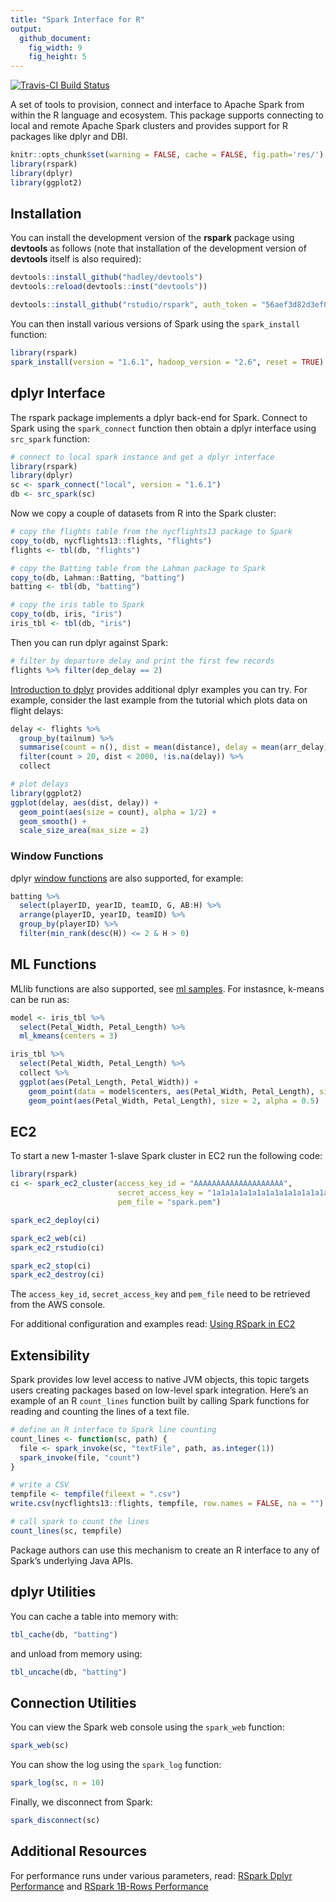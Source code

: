 ```yaml
---
title: "Spark Interface for R"
output:
  github_document:
    fig_width: 9
    fig_height: 5
---
```


[![Travis-CI Build Status](https://travis-ci.com/rstudio/rspark.svg?token=MxiS2SHZy3QzqFf34wQr&branch=master)](https://travis-ci.com/rstudio/rspark)

A set of tools to provision, connect and interface to Apache Spark from within the R language and ecosystem. This package supports connecting to local and remote Apache Spark clusters and provides support for R packages like dplyr and DBI.

```r
knitr::opts_chunk$set(warning = FALSE, cache = FALSE, fig.path='res/')
library(rspark)
library(dplyr)
library(ggplot2)
```


## Installation

You can install the development version of the **rspark** package using **devtools** as follows (note that installation of the development version of **devtools** itself is also required):

```r
devtools::install_github("hadley/devtools")
devtools::reload(devtools::inst("devtools"))

devtools::install_github("rstudio/rspark", auth_token = "56aef3d82d3ef05755e40a4f6bdaab6fbed8a1f1")
```

You can then install various versions of Spark using the `spark_install` function:

```r
library(rspark)
spark_install(version = "1.6.1", hadoop_version = "2.6", reset = TRUE)
```


## dplyr Interface

The rspark package implements a dplyr back-end for Spark. Connect to Spark using the `spark_connect` function then obtain a dplyr interface using `src_spark` function:

```r
# connect to local spark instance and get a dplyr interface
library(rspark)
library(dplyr)
sc <- spark_connect("local", version = "1.6.1")
db <- src_spark(sc)
```

Now we copy a couple of datasets from R into the Spark cluster:

```r
# copy the flights table from the nycflights13 package to Spark
copy_to(db, nycflights13::flights, "flights")
flights <- tbl(db, "flights")

# copy the Batting table from the Lahman package to Spark
copy_to(db, Lahman::Batting, "batting")
batting <- tbl(db, "batting")

# copy the iris table to Spark
copy_to(db, iris, "iris")
iris_tbl <- tbl(db, "iris")
```

Then you can run dplyr against Spark:

```r
# filter by departure delay and print the first few records
flights %>% filter(dep_delay == 2)
```

[Introduction to dplyr](https://cran.rstudio.com/web/packages/dplyr/vignettes/introduction.html) provides additional dplyr examples you can try. For example, consider the last example from the tutorial which plots data on flight delays:

```r
delay <- flights %>% 
  group_by(tailnum) %>%
  summarise(count = n(), dist = mean(distance), delay = mean(arr_delay)) %>%
  filter(count > 20, dist < 2000, !is.na(delay)) %>%
  collect

# plot delays
library(ggplot2)
ggplot(delay, aes(dist, delay)) +
  geom_point(aes(size = count), alpha = 1/2) +
  geom_smooth() +
  scale_size_area(max_size = 2)
```


### Window Functions

dplyr [window functions](https://cran.r-project.org/web/packages/dplyr/vignettes/window-functions.html) are also supported, for example:

```r

batting %>%
  select(playerID, yearID, teamID, G, AB:H) %>%
  arrange(playerID, yearID, teamID) %>%
  group_by(playerID) %>%
  filter(min_rank(desc(H)) <= 2 & H > 0)

```

## ML Functions

MLlib functions are also supported, see [ml samples](docs/ml_examples.md). For instasnce, k-means can be run as:

```r
model <- iris_tbl %>%
  select(Petal_Width, Petal_Length) %>%
  ml_kmeans(centers = 3)

iris_tbl %>%
  select(Petal_Width, Petal_Length) %>%
  collect %>%
  ggplot(aes(Petal_Length, Petal_Width)) +
    geom_point(data = model$centers, aes(Petal_Width, Petal_Length), size = 60, alpha = 0.1) +
    geom_point(aes(Petal_Width, Petal_Length), size = 2, alpha = 0.5)

```

## EC2

To start a new 1-master 1-slave Spark cluster in EC2 run the following code:

```r
library(rspark)
ci <- spark_ec2_cluster(access_key_id = "AAAAAAAAAAAAAAAAAAAA",
                        secret_access_key = "1a1a1a1a1a1a1a1a1a1a1a1a1a1a1a1a1a1a1a1",
                        pem_file = "spark.pem")

spark_ec2_deploy(ci)

spark_ec2_web(ci)
spark_ec2_rstudio(ci)

spark_ec2_stop(ci)
spark_ec2_destroy(ci)
```

The `access_key_id`, `secret_access_key` and `pem_file` need to be retrieved from the AWS console.

For additional configuration and examples read: [Using RSpark in EC2](docs/ec2.md)

## Extensibility

Spark provides low level access to native JVM objects, this topic targets users creating packages based on low-level spark integration. Here's an example of an R `count_lines` function built by calling Spark functions for reading and counting the lines of a text file.

```r
# define an R interface to Spark line counting
count_lines <- function(sc, path) {
  file <- spark_invoke(sc, "textFile", path, as.integer(1))
  spark_invoke(file, "count")
}

# write a CSV 
tempfile <- tempfile(fileext = ".csv")
write.csv(nycflights13::flights, tempfile, row.names = FALSE, na = "")

# call spark to count the lines
count_lines(sc, tempfile)
```

Package authors can use this mechanism to create an R interface to any of Spark's underlying Java APIs.


## dplyr Utilities

You can cache a table into memory with:

```r
tbl_cache(db, "batting")
```

and unload from memory using:

```r
tbl_uncache(db, "batting")
```


## Connection Utilities

You can view the Spark web console using the `spark_web` function:

```r
spark_web(sc)
```

You can show the log using the `spark_log` function:

```r
spark_log(sc, n = 10)
```

Finally, we disconnect from Spark:

```r
spark_disconnect(sc)
```

## Additional Resources

For performance runs under various parameters, read: [RSpark Dplyr Performance](docs/perf_dplyr.md) and [RSpark 1B-Rows Performance](docs/perf_1b.md)
